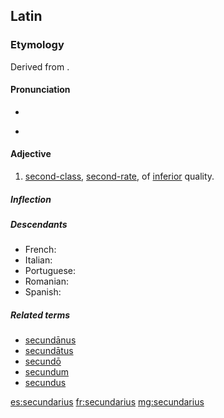 ==Latin==
===Etymology===
Derived from {{suffix|secundus|t1=second|ārius|t2=adjective forming suffix|lang=la}}.

====Pronunciation====
* {{la-pronunc|secundārius}}
* {{a|Ecclesiastical}} {{IPA|/se.kunˈda.ri.us/|[se.kunˈdaː.ri̯us]|lang=la}}

====Adjective====
{{la-adj-1&2|secundārius|secundāria|secundārium}}

# [[second-class]], [[second-rate]], of [[inferior]] quality.

=====Inflection=====
{{la-decl-1&2|secundāri}}

=====Descendants=====
* French: {{l|fr|secondaire}} 
* Italian: {{l|it|secondario}}
* Portuguese: {{l|pt|secundário}}
* Romanian: {{l|ro|secundar}} 
* Spanish: {{l|es|secundario}} 

=====Related terms=====
* [[secundanus|secundānus]]
* [[secundatus|secundātus]]
* [[secundo#Latin|secundō]]
* [[secundum]]
* [[secundus]]

[[es:secundarius]]
[[fr:secundarius]]
[[mg:secundarius]]